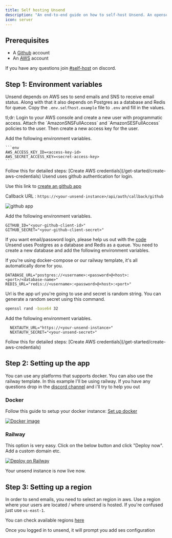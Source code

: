 ```yaml
---
title: Self hosting Unsend
description: "An end-to-end guide on how to self-host Unsend. An opensource sending infrastructure for developers."
icon: server
---
```


## Prerequisites

- A [Github](https://github.com) account
- An [AWS](https://aws.amazon.com) account

If you have any questions join [#self-host](https://discord.gg/gbsvjb9MqV) on discord.

## Step 1: Environment variables

Unsend depends on AWS ses to send emails and SNS to receive email status. Along with that it also depends on Postgres as a database and Redis for queue. Copy the `.env.selfhost.example` file to `.env` and fill in the values.

<Steps>
  <Step title="AWS credentials">
  tl;dr: Login to your AWS console and create a new user with programmatic access. Attach the `AmazonSNSFullAccess` and `AmazonSESFullAccess` policies to the user. Then create a new access key for the user.

Add the following environment variables.

    ```env
    AWS_ACCESS_KEY_ID=<access-key-id>
    AWS_SECRET_ACCESS_KEY=<secret-access-key>
    ```

<Tip>
  Follow this for detailed steps: [Create AWS
  credentials](/get-started/create-aws-credentials)
</Tip>

  </Step>
  <Step title="Github app credentials for login">
  Usend uses github authentication for login.

Use this link to [create an github app](https://docs.github.com/en/apps/creating-github-apps/about-creating-github-apps/about-creating-github-apps)

Callback URL : `https://<your-unsend-instance>/api/auth/callback/github`

![github app](/images/github-callback.png)

Add the following environment variables.

```env
GITHUB_ID="<your-github-client-id>"
GITHUB_SECRET="<your-github-client-secret>"
```

  <Info>If you want email/password login, please help us out with the [code](https://github.com/unsend-dev/unsend) </Info>  
  </Step>
  <Step title="Database & Redis">
  Unsend uses Postgres as a database and Redis as a queue. You need to create a new database and add the following environment variables.

If you're using docker-compose or our railway template, it's all automatically done for you.

```env
DATABASE_URL="postgres://<username>:<password>@<host>:<port>/<database-name>"
REDIS_URL="redis://<username>:<password>@<host>:<port>"
```

  </Step>
  <Step title="Next auth url and secret">
  Url is the app url you're going to use and secret is random string. You can generate a random secret using this command.

```sh
openssl rand -base64 32
```

Add the following environment variables.

```env
  NEXTAUTH_URL="https://<your-unsend-instance>"
  NEXTAUTH_SECRET="<your-unsend-secret>"
```

<Tip>
  Follow this for detailed steps: [Create AWS
  credentials](/get-started/create-aws-credentials)
</Tip>

  </Step>
</Steps>

## Step 2: Setting up the app

You can use any platforms that supports docker. You can also use the railway template. In this example I'll be using railway. If you have any questions drop in the [discord channel](https://discord.gg/gbsvjb9MqV) and i'll try to help you out

### Docker

Follow this guide to setup your docker instance: [Set up docker](/get-started/set-up-docker)

[![Docker image](https://img.shields.io/badge/dockerhub-images-important.svg?logo=Docker)](https://hub.docker.com/r/unsend/unsend)

### Railway

This option is very easy. Click on the below button and click "Deploy now". Add a custom domain etc.

[![Deploy on Railway](https://railway.app/button.svg)](https://railway.app/template/xtfXWj?referralCode=oaAwvp)

Your unsend instance is now live now.

## Step 3: Setting up a region

In order to send emails, you need to select an region in aws. Use a region where your users are located / where unsend is hosted. If you're confused just use `us-east-1`.

You can check available regions [here](https://docs.aws.amazon.com/general/latest/gr/ses.html)

Once you logged in to unsend, it will prompt you add ses configuration
